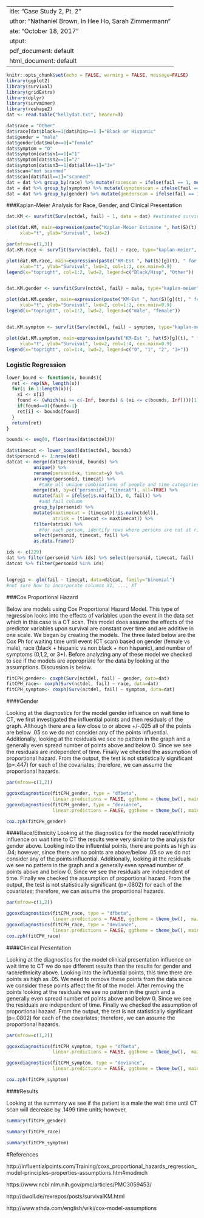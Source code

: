  ---
title: "Case Study 2, Pt. 2"
author: "Nathaniel Brown, In Hee Ho, Sarah Zimmermann"
date: "October 18, 2017"
output:
  pdf_document: default
  html_document: default
---
```r
knitr::opts_chunk$set(echo = FALSE, warning = FALSE, message=FALSE)
library(ggplot2)
library(survival)
library(gridExtra)
library(dplyr)
library(survminer)
library(reshape2)
dat <- read.table("kellydat.txt", header=T)

```

```r
dat$race = "Other"
dat$race[dat$black==1|dat$hisp==1 ]="Black or Hispanic"
dat$gender = "male"
dat$gender[dat$male==0]="female"
dat$symptom = "0"
dat$symptom[dat$sn1==1]="1"
dat$symptom[dat$sn2==1]="2"
dat$symptom[dat$sn3==1|dat$all4==1]="3+"
dat$scan="not scanned"
dat$scan[dat$fail==1]="scanned"
dat = dat %>% group_by(race) %>% mutate(racescan = ifelse(fail == 1, mean(fail), 1-mean(fail)))
dat = dat %>% group_by(symptom) %>% mutate(symptomscan = ifelse(fail == 1, mean(fail), 1-mean(fail)))
dat = dat %>% group_by(gender) %>% mutate(genderscan = ifelse(fail == 1, mean(fail), 1-mean(fail))) %>% as.data.frame()
```

###Kaplan-Meier Analysis for Race, Gender, and Clinical Presentation 

```r
dat.KM <- survfit(Surv(nctdel, fail) ~ 1, data = dat) #estimated survival curve 

plot(dat.KM, main=expression(paste("Kaplan-Meier Estimate ", hat(S)(t), " with CI")),
     xlab="t", ylab="Survival", lwd=2)
```

```r

par(mfrow=c(1,3))
dat.KM.race <- survfit(Surv(nctdel, fail) ~ race, type="kaplan-meier", conf.type="log", data=dat)

plot(dat.KM.race, main=expression(paste("KM-Est ", hat(S)[g](t), " for Race")),
     xlab="t", ylab="Survival", lwd=2, col=1:3, cex.main=0.9)
legend(x="topright", col=1:2, lwd=2, legend=c("Black/Hisp", "Other"))


dat.KM.gender <- survfit(Surv(nctdel, fail) ~ male, type="kaplan-meier", conf.type="log", data=dat)

plot(dat.KM.gender, main=expression(paste("KM-Est ", hat(S)[g](t), " for Gender")),
     xlab="t", ylab="Survival", lwd=2, col=1:2, cex.main=0.9)
legend(x="topright", col=1:2, lwd=2, legend=c("male", "female"))


dat.KM.symptom <- survfit(Surv(nctdel, fail) ~ symptom, type="kaplan-meier", conf.type="log", data=dat)

plot(dat.KM.symptom, main=expression(paste("KM-Est ", hat(S)[g](t), " for Clinical Presentation")),
     xlab="t", ylab="Survival", lwd=2, col=1:4, cex.main=0.9)
legend(x="topright", col=1:4, lwd=2, legend=c("0", "1", "2", "3+"))


```


### Logistic Regression
```r

lower_bound <- function(x, bounds){
  ret <- rep(NA, length(x))
  for(i in 1:length(x)){
    xi <- x[i]
    found <- (which(xi >= c(-Inf, bounds) & (xi <= c(bounds, Inf))))[1] - 1
    if(found==0){found<-1}
    ret[i] <- bounds[found]
  }
  return(ret)
}

bounds <- seq(0, floor(max(dat$nctdel)))

dat$timecat <- lower_bound(dat$nctdel, bounds)
dat$personid <- 1:nrow(dat)
datcat <- merge(dat$personid, bounds) %>% 
          unique() %>% 
          rename(personid=x, timecat=y) %>% 
          arrange(personid, timecat) %>% 
            #take all unique combinations of people and time categories
          merge(dat, by=c("personid", "timecat"), all=TRUE) %>%
          mutate(fail = ifelse(is.na(fail), 0, fail)) %>%
            #add fail column
          group_by(personid) %>%
          mutate(maxtimecat = (timecat)[!is.na(nctdel)],
                 atrisk = (timecat <= maxtimecat)) %>%
          filter(atrisk) %>%
            #for each person, identify rows where persons are not at risk (after they fail/drop out), and remove those rows
          select(personid, timecat, fail) %>%
          as.data.frame()

ids <- c(229)
dat %>% filter(personid %in% ids) %>% select(personid, timecat, fail)
datcat %>% filter(personid %in% ids)


logreg1 <- glm(fail ~ timecat, data=datcat, family="binomial")
#not sure how to incorporate columns X1, ..., XT
```

###Cox Proportional Hazard 

Below are models using Cox Proportional Hazard Model. This type of regression looks into the effects of variables upon the event in the data set which in this case is a CT scan. This model does assume the effects of the predictor variables upon survival are constant over time and are additive in one scale. We began by creating the models. The three listed below are the Cox Ph for waiting time until event (CT scan) based on gender (female vs male), race (black + hispanic vs non black + non hispanic), and number of symptoms (0,1,2, or 3+). Before analyzing any of these model we checked to see if the models are appropriate for the data by looking at the assumptions. Discussion is below. 
```r
fitCPH_gender<- coxph(Surv(nctdel, fail) ~ gender, data=dat)
fitCPH_race<- coxph(Surv(nctdel, fail) ~ race, data=dat)
fitCPH_symptom<- coxph(Surv(nctdel, fail) ~ symptom, data=dat)
```

####Gender

Looking at the diagnostics for the model gender influence on wait time to CT, we first investigated the influential points and then residuals of the graph. Although there are a few close to or above +/-.025 all of the points are below .05 so we do not consider any of the points influential. Additionally, looking at the residuals we see no pattern in the graph and a generally even spread number of points above and below 0. Since we see the residuals are independent of time. Finally we checked the assumption of proportional hazard. From the output, the test is not statistically significant (p=.447) for each of the covariates; therefore, we can assume the proportional hazards. 
```r
par(mfrow=c(1,2))

ggcoxdiagnostics(fitCPH_gender, type = "dfbeta",
                 linear.predictions = FALSE, ggtheme = theme_bw(), main="Gender Influential Pts")#influential points
ggcoxdiagnostics(fitCPH_gender, type = "deviance",
                 linear.predictions = FALSE, ggtheme = theme_bw(), main= "Gender Resids.") #residuals

cox.zph(fitCPH_gender)
```

####Race/Ethnicity 
Looking at the diagnostics for the model race/ethnicity influence on wait time to CT the results were very similar to the analysis for gender above. Looking into the influential points, there are points as high as .04; however, since there are no points are above/below .05 so we do not consider any of the points influential. Additionally, looking at the residuals we see no pattern in the graph and a generally even spread number of points above and below 0. Since we see the residuals are independent of time. Finally we checked the assumption of proportional hazard. From the output, the test is not statistically significant (p=.0802) for each of the covariates; therefore, we can assume the proportional hazards. 

```r
par(mfrow=c(1,2))

ggcoxdiagnostics(fitCPH_race, type = "dfbeta",
                 linear.predictions = FALSE, ggtheme = theme_bw(),  main="Race Influential Pts")#influential points
ggcoxdiagnostics(fitCPH_race, type = "deviance",
                 linear.predictions = FALSE, ggtheme = theme_bw(), main= "Race Resids.") #residuals
cox.zph(fitCPH_race)

```

####Clinical Presentation 

Looking at the diagnostics for the model clinical presentation influence on wait time to CT we do see different results than the results for gender and race/ethnicity above. Looking into the influential points, this time there are points as high as .05. We need to remove these points from the data since we consider these points affect the fit of the model. After removing the points  looking at the residuals we see no pattern in the graph and a generally even spread number of points above and below 0. Since we see the residuals are independent of time. Finally we checked the assumption of proportional hazard. From the output, the test is not statistically significant (p=.0802) for each of the covariates; therefore, we can assume the proportional hazards.

```r

par(mfrow=c(1,2))

ggcoxdiagnostics(fitCPH_symptom, type = "dfbeta",
                 linear.predictions = FALSE, ggtheme = theme_bw(),  main="Sympt. Influential Pts")#influential points

ggcoxdiagnostics(fitCPH_symptom, type = "deviance",
                 linear.predictions = FALSE, ggtheme = theme_bw(), main= "Sympt. Resids.") #residuals

cox.zph(fitCPH_symptom)
```


####Results 

Looking at the summary we see if the patient is a male the wait time until CT scan will decrease by .1499 time units; however, 
```r
summary(fitCPH_gender)
```

```r
summary(fitCPH_race)
```

```r
summary(fitCPH_symptom)
```






#References

http://influentialpoints.com/Training/coxs_proportional_hazards_regression_model-principles-properties-assumptions.htm#modmch


https://www.ncbi.nlm.nih.gov/pmc/articles/PMC3059453/


http://dwoll.de/rexrepos/posts/survivalKM.html

http://www.sthda.com/english/wiki/cox-model-assumptions 


<!--
These are the assumptions for Cox regression according to the link: 

1.    The mechanisms giving rise to censoring of individuals must not be related to the probability of an event occurring. This assumption is known as non-informative censoring and applies for nearly all forms of survival analysis.

2.    Survival curves for different strata must have hazard functions that are proportional over time. This is the proportional hazards assumption discussed above for a single explanatory variable and for the multivariate model.

3.    There should be a linear relationship between the log hazard and each covariate. This is best checked using residual plots

-->
